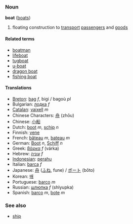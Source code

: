 === Noun ===
'''boat''' ([[boats]])

#floating construction to [[transport]] [[passengers]] and [[goods]]

====Related terms====
*[[boatman]]
*[[lifeboat]]
*[[tugboat]]
*[[u-boat]]
*[[dragon boat]]
*[[fishing boat]]

==== Translations ====
*[[Breton]]: [[bag]] ''f'', bigi / bagoù ''pl''
*Bulgarian: [[лодка]] ''f''
*[[Catalan]]: [[vaixell]] ''m''
*Chinese Characters: [[舟]] (zhōu)
*Chinese: [[小船]]
*Dutch: [[boot]] ''m'', [[schip]] ''n''
*Finnish: [[vene]]
*French: [[bâteau]] ''m'', [[bateau]] ''m''
*German: [[Boot]] ''n'', [[Schiff]] ''n''
*Greek: [[βάρκα]] ''f'' (v&aacute;rka)
*Hebrew: [[עוניה]] ''f''
*[[Indonesian]]: [[perahu]]
*Italian: [[barca]] ''f''
*Japanese: [[舟]] ([[ふね]], fune) / [[ボート]] (bōto)
*Korean: [[배]]
*Portuguese: [[barco]] ''m''
*Russian: [[шлюпка]] ''f'' (shlyupka)
*Spanish: [[barco]] ''m'', [[bote]] ''m''

===See also===
*[[ship]]<!-- is this ever a synonym? -->